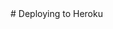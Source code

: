 
<PageTitle title="Deploying to Heroku" />

<Sidebar />
<MDXDocs>
  <DocsAd />
  # Deploying to Heroku
  <Author author="Manu Anish" displayName="manuanish" date="24/5/22" />
  <br />
  <NextPage
    nextPage="Github Pages"
    previousPage="Vercel"
    prevHref="/docs/deployment/vercel"
    nextHref="/docs/deployment/github-pages"
  />
</MDXDocs>
